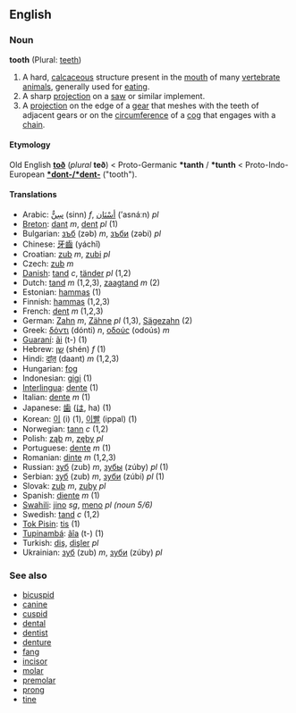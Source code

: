 ==English==
===Noun===
'''tooth''' (Plural: [[teeth]])

#A hard, [[calcaceous]] structure present in the [[mouth]] of many [[vertebrate]] [[animals]], generally used for [[eat]]ing.
#A sharp [[projection]] on a [[saw]] or similar implement.
#A [[projection]] on the edge of a [[gear]] that meshes with the teeth of adjacent gears or on the [[circumference]] of a [[cog]] that engages with a [[chain]].

==== Etymology ====
Old English '''[[toð]]''' (''plural'' '''teð''') < Proto-Germanic '''*tanth''' / '''*tunth''' < Proto-Indo-European '''[[*dont-/*dent-]]''' ("tooth").

==== Translations ====
*Arabic: [[سن|سِنٌّ]] (sinn) ''f'', [[اسنان|أسْنَان]] (’asnáːn) ''pl''
*[[Breton]]: [[dant]] ''m'', [[dent]] ''pl'' (1)
*Bulgarian: [[зъб]] (zəb) ''m'', [[зъби]] (zəbi) ''pl''
*Chinese: [[牙齒]] (yáchǐ)
*Croatian: [[zub]] ''m'', [[zubi]] ''pl''
*Czech: [[zub]] ''m''
*[[Danish]]: [[tand#Danish|tand]] ''c'', [[tänder]] ''pl'' (1,2)
*Dutch: [[tand#Dutch|tand]] ''m'' (1,2,3), [[zaagtand]] ''m'' (2)
*Estonian: [[hammas#Estonian|hammas]] (1)
*Finnish: [[hammas#Finnish|hammas]] (1,2,3)
*French: [[dent]] ''m'' (1,2,3)
*German: [[Zahn]] ''m'', [[Zähne]] ''pl'' (1,3), [[Sägezahn]] (2)
*Greek: [[δόντι]] (dónti) ''n'', [[οδούς]] (odoús) ''m''
*[[Guaraní]]: [[ãi]] (t-) (1)
*Hebrew: [[שן]] (shén) ''f'' (1)
*Hindi: [[दांत़]] (daant) ''m'' (1,2,3)
*Hungarian: [[fog]]
*Indonesian: [[gigi]] (1)
*[[Interlingua]]: [[dente#Interlingua|dente]] (1)
*Italian: [[dente#Italian|dente]] ''m'' (1)
*Japanese: [[歯]] ([[は]], ha) (1)
*Korean: [[이]] (i) (1), [[이빨]] (ippal) (1)
*Norwegian: [[tann]] ''c'' (1,2)
*Polish: [[ząb]] ''m'', [[zęby]] ''pl''
*Portuguese: [[dente#Portuguese|dente]] ''m'' (1)
*Romanian: [[dinte]] ''m'' (1,2,3)
*Russian: [[зуб]] (zub) ''m'', [[зубы]] (zúby) ''pl'' (1)
*Serbian: [[зуб]] (zub) ''m'', [[зуби]] (zúbi) ''pl'' (1)
*Slovak: [[zub]] ''m'', [[zuby]] ''pl''
*Spanish: [[diente]] ''m'' (1)
*[[Swahili]]: [[jino]] ''sg'', [[meno]] ''pl (noun 5/6)''
*Swedish: [[tand#Swedish|tand]] ''c'' (1,2)
*[[Tok Pisin]]: [[tis]] (1)
*[[Tupinambá]]: [[ãîa]] (t-) (1)
*Turkish: [[diş]], [[dişler]] ''pl''
*Ukrainian: [[зуб]] (zub) ''m'', [[зуби]] (zúby) ''pl''

===See also===
*[[bicuspid]]
*[[canine]]
*[[cuspid]]
*[[dental]]
*[[dentist]]
*[[denture]]
*[[fang]]
*[[incisor]]
*[[molar]]
*[[premolar]]
*[[prong]]
*[[tine]]